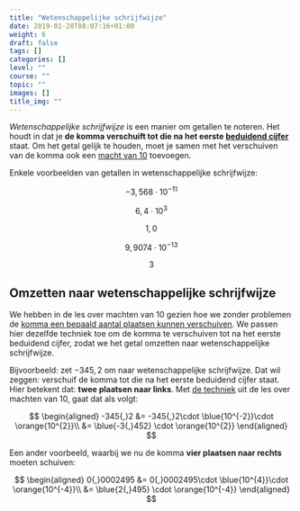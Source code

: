 ```yaml
---
title: "Wetenschappelijke schrijfwijze"
date: 2019-01-28T08:07:16+01:00
weight: 6
draft: false
tags: []
categories: []
level: ""
course: ""
topic: ""
images: []
title_img: ""
---
```


_Wetenschappelijke schrijfwijze_ is een manier om getallen te noteren. Het houdt in dat je **de komma verschuift tot die na het eerste [beduidend cijfer](beduidende_cijfers)** staat. Om het getal gelijk te houden, moet je samen met het verschuiven van de komma ook een [macht van 10](machten_van_10) toevoegen.

Enkele voorbeelden van getallen in wetenschappelijke schrijfwijze:

$$
-3{,}568\cdot 10^{-11}
$$


$$
6{,}4\cdot 10^{3}
$$


$$
1{,}0
$$


$$
9{,}9074\cdot 10^{-13}
$$


$$
3
$$


## Omzetten naar wetenschappelijke schrijfwijze

We hebben in de les over machten van 10 gezien hoe we zonder problemen de [komma een bepaald aantal plaatsen kunnen verschuiven](machten_van_10#getallen-omzetten-naar-een-macht-van-10).
We passen hier dezelfde techniek toe om de komma te verschuiven tot na het eerste beduidend cijfer, zodat we het getal omzetten naar wetenschappelijke schrijfwijze.

Bijvoorbeeld: zet $-345{,}2$ om naar wetenschappelijke schrijfwijze. Dat wil zeggen: verschuif de komma tot die na het eerste beduidend cijfer staat. Hier betekent dat: **twee plaatsen naar links**. Met [de techniek](machten_van_10#getallen-omzetten-naar-een-macht-van-10) uit de les over machten van 10, gaat dat als volgt:

$$
\begin{aligned}
-345{,}2 &= -345{,}2\cdot \blue{10^{-2}}\cdot \orange{10^{2}}\\
 &= \blue{-3{,}452} \cdot \orange{10^{2}}
\end{aligned}
$$

Een ander voorbeeld, waarbij we nu de komma **vier plaatsen naar rechts** moeten schuiven:

$$
\begin{aligned}
0{,}0002495 &= 0{,}0002495\cdot \blue{10^{4}}\cdot \orange{10^{-4}}\\
 &= \blue{2{,}495} \cdot \orange{10^{-4}}
\end{aligned}
$$
